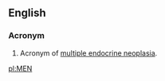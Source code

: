 {{also|Appendix:Variations of "men"}}
==English==

===Acronym===
{{rfc-header|Acronym}}
{{head|en|acronym}}

# Acronym of [[multiple endocrine neoplasia]].

[[pl:MEN]]